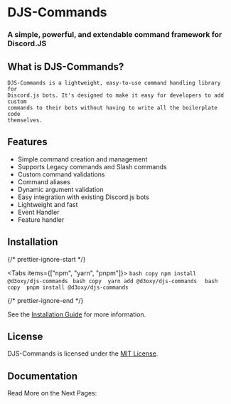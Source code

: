 
# DJS-Commands

### A **simple**, **powerful**, and **extendable** command framework for Discord.JS

## What is DJS-Commands?

    DJS-Commands is a lightweight, easy-to-use command handling library for
    Discord.js bots. It's designed to make it easy for developers to add custom
    commands to their bots without having to write all the boilerplate code
    themselves.

## Features

-   Simple command creation and management
-   Supports Legacy commands and Slash commands
-   Custom command validations
-   Command aliases
-   Dynamic argument validation
-   Easy integration with existing Discord.js bots
-   Lightweight and fast
-   Event Handler
-   Feature handler

## Installation

{/* prettier-ignore-start */}

<Tabs items={["npm", "yarn", "pnpm"]}>
  <Tab>
    ```bash copy
    npm install @d3oxy/djs-commands
    ```
  </Tab>
  <Tab>
    ```bash copy 
    yarn add @d3oxy/djs-commands 
    ```
  </Tab>
  <Tab>
    ```bash copy 
    pnpm install @d3oxy/djs-commands 
    ```
  </Tab>
</Tabs>

{/* prettier-ignore-end */}

See the [Installation Guide](/getting-started/installation) for more information.

## License

DJS-Commands is licensed under the [MIT License](https://github.com/D3oxy/djs-commands/blob/main/LICENSE).

## Documentation

Read More on the Next Pages:

